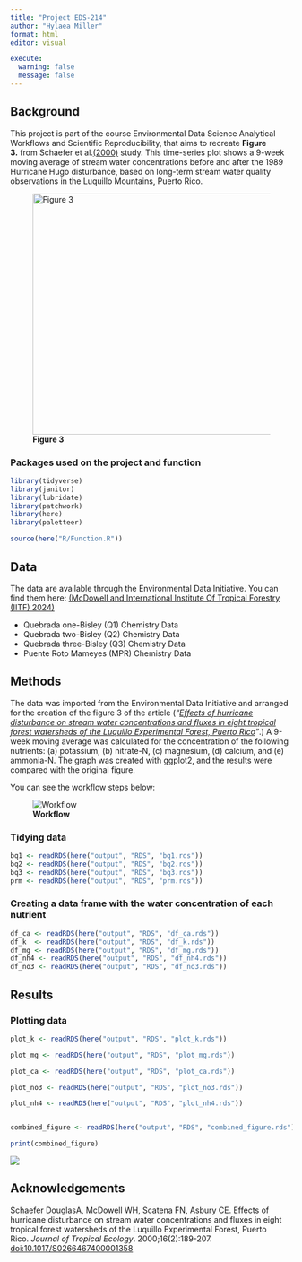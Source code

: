 ```yaml
---
title: "Project EDS-214"
author: "Hylaea Miller"
format: html
editor: visual

execute:
  warning: false
  message: false
---
```


## Background

This project is part of the course Environmental Data Science Analytical Workflows and Scientific Reproducibility, that aims to recreate **Figure 3.** from Schaefer et al.[(2000)](https://doi.org/10.1017/s0266467400001358) study. This time-series plot shows a 9-week moving average of stream water concentrations before and after the 1989 Hurricane Hugo disturbance, based on long-term stream water quality observations in the Luquillo Mountains, Puerto Rico.

![**Figure 3**](images/clipboard-318770943.png){width="430"}

### Packages used on the project and function

```r

library(tidyverse)
library(janitor)
library(lubridate)
library(patchwork)
library(here)
library(paletteer)

source(here("R/Function.R"))
```

## Data

The data are available through the Environmental Data Initiative. You can find them here: [(McDowell and International Institute Of Tropical Forestry (IITF) 2024)](https://portal.edirepository.org/nis/mapbrowse?packageid=knb-lter-luq.20.4923064)

-   Quebrada one-Bisley (Q1) Chemistry Data
-   Quebrada two-Bisley (Q2) Chemistry Data
-   Quebrada three-Bisley (Q3) Chemistry Data
-   Puente Roto Mameyes (MPR) Chemistry Data

## Methods

The data was imported from the Environmental Data Initiative and arranged for the creation of the figure 3 of the article (*"[Effects of hurricane disturbance on stream water concentrations and fluxes in eight tropical forest watersheds of the Luquillo Experimental Forest, Puerto Rico](https://www.cambridge.org/core/journals/journal-of-tropical-ecology/article/abs/effects-of-hurricane-disturbance-on-stream-water-concentrations-and-fluxes-in-eight-tropical-forest-watersheds-of-the-luquillo-experimental-forest-puerto-rico/2511D4A53DA2C95406014ED75441E77B)"*.) A 9-week moving average was calculated for the concentration of the following nutrients: (a) potassium, (b) nitrate-N, (c) magnesium, (d) calcium, and (e) ammonia-N. The graph was created with ggplot2, and the results were compared with the original figure.

You can see the workflow steps below:

![**Workflow**](images/Data-01.png){width="Infinity" fig-align="center"}

### Tidying data

```r

bq1 <- readRDS(here("output", "RDS", "bq1.rds"))
bq2 <- readRDS(here("output", "RDS", "bq2.rds"))
bq3 <- readRDS(here("output", "RDS", "bq3.rds"))
prm <- readRDS(here("output", "RDS", "prm.rds"))
```

### Creating a data frame with the water concentration of each nutrient

```r

df_ca <- readRDS(here("output", "RDS", "df_ca.rds"))
df_k  <- readRDS(here("output", "RDS", "df_k.rds"))
df_mg <- readRDS(here("output", "RDS", "df_mg.rds"))
df_nh4 <- readRDS(here("output", "RDS", "df_nh4.rds"))
df_no3 <- readRDS(here("output", "RDS", "df_no3.rds"))
```

## Results

### Plotting data

```r

plot_k <- readRDS(here("output", "RDS", "plot_k.rds"))

plot_mg <- readRDS(here("output", "RDS", "plot_mg.rds"))

plot_ca <- readRDS(here("output", "RDS", "plot_ca.rds"))

plot_no3 <- readRDS(here("output", "RDS", "plot_no3.rds"))

plot_nh4 <- readRDS(here("output", "RDS", "plot_nh4.rds"))


combined_figure <- readRDS(here("output", "RDS", "combined_figure.rds"))

print(combined_figure)
```

![](images/combined_figure.jpg)

## Acknowledgements

Schaefer DouglasA, McDowell WH, Scatena FN, Asbury CE. Effects of hurricane disturbance on stream water concentrations and fluxes in eight tropical forest watersheds of the Luquillo Experimental Forest, Puerto Rico. *Journal of Tropical Ecology*. 2000;16(2):189-207. <doi:10.1017/S0266467400001358>
